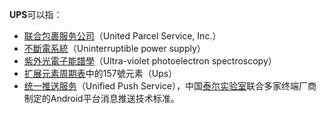 {{noteTA
|1=zh-cn:联合包裹服务公司; zh-tw:優比速; zh-hk:聯合包裹;
|2=zh-cn:不间断电源;zh-hant:不斷電系統;
}}
'''UPS'''可以指：
* [[联合包裹服务公司|联合包裹服务公司]]（United Parcel Service, Inc.）
* [[不斷電系統|不斷電系統]]（Uninterruptible power supply）
* [[紫外光電子能譜學|紫外光電子能譜學]]（Ultra-violet photoelectron spectroscopy）
* [[扩展元素周期表|扩展元素周期表]]中的157號元素（Ups）
* [[统一推送服务|统一推送服务]]（Unified Push Service），中国[[泰尔实验室|泰尔实验室]]联合多家终端厂商制定的Android平台消息推送技术标准。
{{dab|Cat=三字拉丁字母缩写消歧义}}